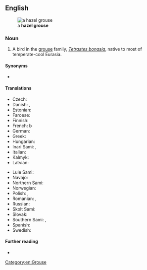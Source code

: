 ==English==
[[File:Tetrastes bonasia.jpg|thumb|a '''hazel grouse''']]

===Noun===
{{en-noun}}

# A bird in the [[grouse]] family, ''[[Tetrastes bonasia]]'', native to most of temperate-cool Eurasia.

====Synonyms====
* {{l|en|hazelhen}}

====Translations====
{{trans-top|bird}}
* Czech: {{t|cs|jeřábek|m}}
* Danish: {{t+|da|hjerpe|c}}, {{t|da|jærpe|c}}
* Estonian: {{t|et|laanepüü}}
* Faroese: {{t|fo|jarpi|m}}
* Finnish: {{t+|fi|pyy}}
* French: {{t+|fr|gélinotte des bois|f}}b
* German: {{t+|de|Haselhuhn|n}}
* Greek: {{t|el|δασόκοτα|n}}
* Hungarian: {{t+|hu|császármadár}}
* Inari Sami: {{t|smn|puágui}}, {{t|smn|pagoi}}
* Italian: {{t|it|francolino di monte|m}}
* Kalmyk: {{t|xal|хагльг}}
* Latvian: {{t|lv|meža irbe|f}}
{{trans-mid}}
* Lule Sami: {{t|smj|bakkoj}}
* Navajo: {{t|nv|Náátsʼózídę́ę́ʼ dįʼ}}
* Northern Sami: {{t|se|bakku}}
* Norwegian: {{t+|no|jerpe|m|f}}
* Polish: {{t+|pl|jarząbek|m}}, {{t+|pl|jarząbek zwyczajny|m}}
* Romanian: {{t+|ro|ieruncă|f}}, {{t+|ro|brădioară|f}}
* Russian: {{t+|ru|ря́бчик|m}}
* Skolt Sami: {{t|sms|pââgg}}
* Slovak: {{t|sk|jariabok hôrny|m}}
* Southern Sami: {{t|sma|brorke}}, {{t|sma|frorke}}
* Spanish: {{t|es|grévol|m}}
* Swedish: {{t+|sv|järpe|c}}
{{trans-bottom}}

====Further reading====
* {{pedia}}

[[Category:en:Grouse]]
